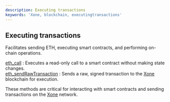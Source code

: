 ```yaml
---
description: Executing transactions
keywords: 'Xone, blockchain, executingtransactions'
---
```



<Meta
  title="Xone executing transactions info | dRPC"
/>

## Executing transactions

Facilitates sending ETH, executing smart contracts, and performing on-chain operations.

[eth_call](/openapi/executingtransactions/eth_call) : Executes a read-only call to a smart contract without making state changes. \
[eth_sendRawTransaction](/openapi/executingtransactions/eth_sendRawTransaction) : Sends a raw, signed transaction to the [Xone](https://xone.org/) blockchain for execution.

These methods are critical for interacting with smart contracts and sending transactions on the [Xone](https://xone.org/) network.

